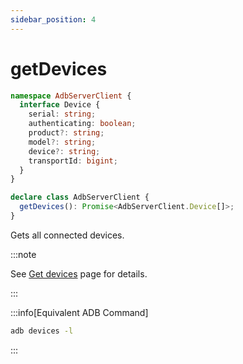 ```yaml
---
sidebar_position: 4
---
```


# getDevices

```ts showLineNumbers
namespace AdbServerClient {
  interface Device {
    serial: string;
    authenticating: boolean;
    product?: string;
    model?: string;
    device?: string;
    transportId: bigint;
  }
}

declare class AdbServerClient {
  getDevices(): Promise<AdbServerClient.Device[]>;
}
```

Gets all connected devices.

:::note

See [Get devices](/tango/server/devices.mdx) page for details.

:::

:::info[Equivalent ADB Command]

```sh
adb devices -l
```

:::
